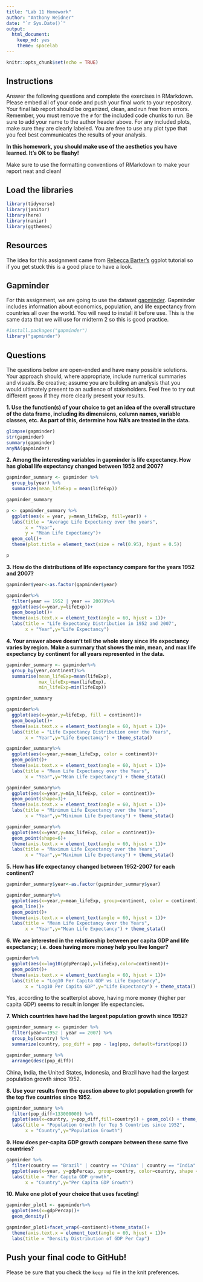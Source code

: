 ```yaml
---
title: "Lab 11 Homework"
author: "Anthony Weidner"
date: "`r Sys.Date()`"
output:
  html_document: 
    keep_md: yes
    theme: spacelab
---
```


```r
knitr::opts_chunk$set(echo = TRUE)
```

## Instructions
Answer the following questions and complete the exercises in RMarkdown. Please embed all of your code and push your final work to your repository. Your final lab report should be organized, clean, and run free from errors. Remember, you must remove the `#` for the included code chunks to run. Be sure to add your name to the author header above. For any included plots, make sure they are clearly labeled. You are free to use any plot type that you feel best communicates the results of your analysis.  

**In this homework, you should make use of the aesthetics you have learned. It's OK to be flashy!**

Make sure to use the formatting conventions of RMarkdown to make your report neat and clean!  

## Load the libraries
```r
library(tidyverse)
library(janitor)
library(here)
library(naniar)
library(ggthemes)
``` 

## Resources
The idea for this assignment came from [Rebecca Barter's](http://www.rebeccabarter.com/blog/2017-11-17-ggplot2_tutorial/) ggplot tutorial so if you get stuck this is a good place to have a look.  

## Gapminder
For this assignment, we are going to use the dataset [gapminder](https://cran.r-project.org/web/packages/gapminder/index.html). Gapminder includes information about economics, population, and life expectancy from countries all over the world. You will need to install it before use. This is the same data that we will use for midterm 2 so this is good practice.
```r
#install.packages("gapminder")
library("gapminder")
```

## Questions
The questions below are open-ended and have many possible solutions. Your approach should, where appropriate, include numerical summaries and visuals. Be creative; assume you are building an analysis that you would ultimately present to an audience of stakeholders. Feel free to try out different `geoms` if they more clearly present your results.  

**1. Use the function(s) of your choice to get an idea of the overall structure of the data frame, including its dimensions, column names, variable classes, etc. As part of this, determine how NA's are treated in the data.**  

```r
glimpse(gapminder)
str(gapminder)
summary(gapminder)
anyNA(gapminder)
```


**2. Among the interesting variables in gapminder is life expectancy. How has global life expectancy changed between 1952 and 2007?**

```r
gapminder_summary <- gapminder %>%
  group_by(year) %>%
  summarize(mean_lifeExp = mean(lifeExp))

gapminder_summary
```


```r
p <- gapminder_summary %>%
  ggplot(aes(x = year, y=mean_lifeExp, fill=year)) +
  labs(title = "Average Life Expectancy over the years",
       x = "Year",
       y = "Mean Life Expectancy")+
  geom_col()+
  theme(plot.title = element_text(size = rel(0.95), hjust = 0.5)) 

p
```


**3. How do the distributions of life expectancy compare for the years 1952 and 2007?**


```r
gapminder$year<-as.factor(gapminder$year)
```


```r
gapminder%>%
  filter(year == 1952 | year == 2007)%>%
  ggplot(aes(x=year,y=lifeExp))+
  geom_boxplot()+
  theme(axis.text.x = element_text(angle = 60, hjust = 1))+
  labs(title = "Life Expectancy Distribution in 1952 and 2007",
       x = "Year",y="Life Expectancy")
```


**4. Your answer above doesn't tell the whole story since life expectancy varies by region. Make a summary that shows the min, mean, and max life expectancy by continent for all years represented in the data.**

```r
gapminder_summary <- gapminder%>%
  group_by(year,continent)%>%
  summarise(mean_lifeExp=mean(lifeExp),
            max_lifeExp=max(lifeExp),
            min_lifeExp=min(lifeExp))

gapminder_summary
```


```r
gapminder%>%
  ggplot(aes(x=year,y=lifeExp, fill = continent))+
  geom_boxplot()+
  theme(axis.text.x = element_text(angle = 60, hjust = 1))+
  labs(title = "Life Expectancy Distribution over the Years",
       x = "Year",y="Life Expectancy") + theme_stata()
```

```r
gapminder_summary%>%
  ggplot(aes(x=year,y=mean_lifeExp, color = continent))+
  geom_point()+
  theme(axis.text.x = element_text(angle = 60, hjust = 1))+
  labs(title = "Mean Life Expectancy over the Years",
       x = "Year",y="Mean Life Expectancy") + theme_stata()
```

```r
gapminder_summary%>%
  ggplot(aes(x=year,y=min_lifeExp, color = continent))+
  geom_point(shape=3)+
  theme(axis.text.x = element_text(angle = 60, hjust = 1))+
  labs(title = "Minimum Life Expectancy over the Years",
       x = "Year",y="Minimum Life Expectancy") + theme_stata()
```


```r
gapminder_summary%>%
  ggplot(aes(x=year,y=max_lifeExp, color = continent))+
  geom_point(shape=6)+
  theme(axis.text.x = element_text(angle = 60, hjust = 1))+
  labs(title = "Maximum Life Expectancy over the Years",
       x = "Year",y="Maximum Life Expectancy") + theme_stata()
```

**5. How has life expectancy changed between 1952-2007 for each continent?**

```r
gapminder_summary$year<-as.factor(gapminder_summary$year)
```


```r
gapminder_summary%>%
  ggplot(aes(x=year,y=mean_lifeExp, group=continent, color = continent))+
  geom_line()+
  geom_point()+
  theme(axis.text.x = element_text(angle = 60, hjust = 1))+
  labs(title = "Mean Life Expectancy over the Years",
       x = "Year",y="Mean Life Expectancy") + theme_stata()
```



**6. We are interested in the relationship between per capita GDP and life expectancy; i.e. does having more money help you live longer?**

```r
gapminder%>%
  ggplot(aes(x=log10(gdpPercap),y=lifeExp,color=continent))+
  geom_point()+
  theme(axis.text.x = element_text(angle = 60, hjust = 1))+
  labs(title = "Log10 Per Capita GDP vs Life Expectancy",
       x = "Log10 Per Capita GDP",y="Life Expectancy") + theme_stata()
```

Yes, according to the scatterplot above, having more money (higher per capita GDP) seems to result in longer life expectancies. 

**7. Which countries have had the largest population growth since 1952?**

```r
gapminder_summary <- gapminder %>%
  filter(year==1952 | year == 2007) %>%
  group_by(country) %>%
  summarize(country, pop_diff = pop - lag(pop, default=first(pop))) 

gapminder_summary %>%
  arrange(desc(pop_diff))
```

China, India, the United States, Indonesia, and Brazil have had the largest population growth since 1952. 

**8. Use your results from the question above to plot population growth for the top five countries since 1952.**

```r
gapminder_summary %>%
  filter(pop_diff>133000000) %>%
  ggplot(aes(x=country, y=pop_diff,fill=country)) + geom_col() + theme_stata() +
  labs(title = "Population Growth for Top 5 Countries since 1952",
       x = "Country",y="Population Growth")
```


**9. How does per-capita GDP growth compare between these same five countries?**

```r
gapminder %>%
  filter(country == "Brazil" | country == "China" | country == "India" | country == "Indonesia" | country == "United States") %>%
  ggplot(aes(x=year, y=gdpPercap, group=country, color=country, shape = country)) + geom_point() + geom_line() + theme_stata() +
  labs(title = "Per Capita GDP growth",
       x = "Country",y="Per Capita GDP Growth")
```


**10. Make one plot of your choice that uses faceting!**

```r
gapminder_plot1 <- gapminder%>%
  ggplot(aes(x=gdpPercap))+
  geom_density()
```

```r
gapminder_plot1+facet_wrap(~continent)+theme_stata()+
  theme(axis.text.x = element_text(angle = 60, hjust = 1))+
  labs(title = "Density Distribution of GDP Per Cap")
```



## Push your final code to GitHub!
Please be sure that you check the `keep md` file in the knit preferences. 